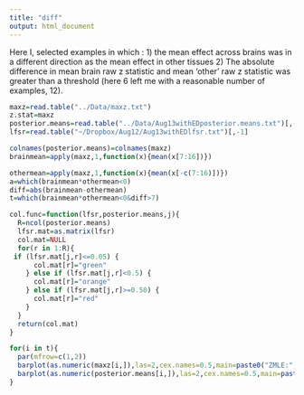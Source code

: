 ```yaml
---
title: "diff"
output: html_document
---
```


Here I, selected examples in which :
1) the mean effect across brains was in a different direction as the mean effect in other tissues
2) The absolute difference in mean brain raw z statistic and mean 'other' raw z statistic was greater than a threshold (here 6 left me with a reasonable number of examples, 12).

```r
maxz=read.table("../Data/maxz.txt")
z.stat=maxz
posterior.means=read.table("../Data/Aug13withEDposterior.means.txt")[,-1]
lfsr=read.table("~/Dropbox/Aug12/Aug13withEDlfsr.txt")[,-1]

colnames(posterior.means)=colnames(maxz)
brainmean=apply(maxz,1,function(x){mean(x[7:16])})

othermean=apply(maxz,1,function(x){mean(x[-c(7:16)])})
a=which(brainmean*othermean<0)
diff=abs(brainmean-othermean)
t=which(brainmean*othermean<0&diff>7)

```

```r
col.func=function(lfsr,posterior.means,j){
  R=ncol(posterior.means)
  lfsr.mat=as.matrix(lfsr)
  col.mat=NULL
  for(r in 1:R){
 if (lfsr.mat[j,r]<=0.05) {
      col.mat[r]="green"
    } else if (lfsr.mat[j,r]<0.5) {
      col.mat[r]="orange"
    } else if (lfsr.mat[j,r]>=0.50) {
      col.mat[r]="red"
    } 
  }
  return(col.mat)
}

```

```r
for(i in t){
  par(mfrow=c(1,2))
  barplot(as.numeric(maxz[i,]),las=2,cex.names=0.5,main=paste0("ZMLE:",strsplit(rownames(z.stat)[i], "[.]")[[1]][1]))
  barplot(as.numeric(posterior.means[i,]),las=2,cex.names=0.5,main=paste0("E(Z|D):",strsplit(rownames(z.stat)[i], "[.]")[[1]][1]),col=col.func(lfsr=lfsr,posterior.means=posterior.means,j = i))
}
```


